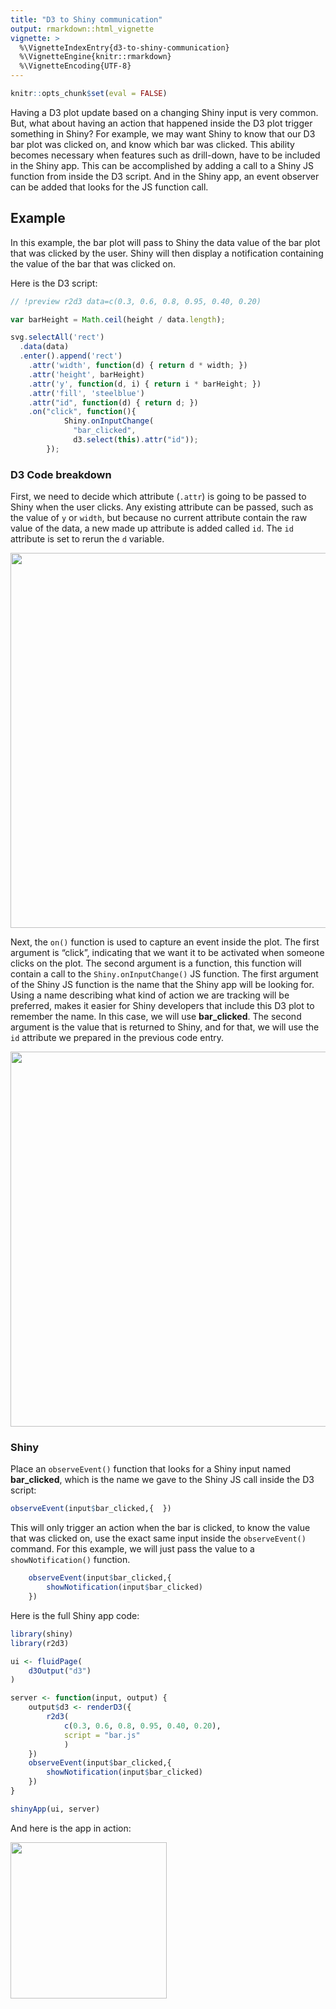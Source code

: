 ```yaml
---
title: "D3 to Shiny communication"
output: rmarkdown::html_vignette
vignette: >
  %\VignetteIndexEntry{d3-to-shiny-communication}
  %\VignetteEngine{knitr::rmarkdown}
  %\VignetteEncoding{UTF-8}
---
```


```r
knitr::opts_chunk$set(eval = FALSE)
```


Having a D3 plot update based on a changing Shiny input is very common. But, what about having an action that happened inside the D3 plot trigger something in Shiny?  For example, we may want Shiny to know that our D3 bar plot was clicked on, and know which bar was clicked. This ability becomes necessary when features such as drill-down, have to be included in the Shiny app. This can be accomplished by adding a call to a Shiny JS function from inside the D3 script. And in the Shiny app, an event observer can be added that looks for the JS function call. 

## Example

In this example, the bar plot will pass to Shiny the data value of the bar plot that was clicked by the user.  Shiny will then display a notification containing the value of the bar that was clicked on.

Here is the D3 script:

```js
// !preview r2d3 data=c(0.3, 0.6, 0.8, 0.95, 0.40, 0.20)

var barHeight = Math.ceil(height / data.length);

svg.selectAll('rect')
  .data(data)
  .enter().append('rect')
    .attr('width', function(d) { return d * width; })
    .attr('height', barHeight)
    .attr('y', function(d, i) { return i * barHeight; })
    .attr('fill', 'steelblue')
    .attr("id", function(d) { return d; })
    .on("click", function(){
            Shiny.onInputChange(
              "bar_clicked", 
              d3.select(this).attr("id"));
        });
```

### D3 Code breakdown

First, we need to decide which attribute (`.attr`) is going to be passed to Shiny when the user clicks.  Any existing attribute can be passed, such as the value of `y` or `width`, but because no current attribute contain the raw value of the data, a new made up attribute is added called `id`.  The `id` attribute is set to rerun the `d` variable.

<img src="images/attr.PNG" class="illustration" width=600/>

Next, the `on()` function is used to capture an event inside the plot.  The first argument is "click", indicating that we want it to be activated when someone clicks on the plot.  The second argument is a function, this function will contain a call to the `Shiny.onInputChange()` JS function.  The first argument of the Shiny JS function is the name that the Shiny app will be looking for. Using a name describing what kind of action we are tracking will be preferred, makes it easier for Shiny developers that include this D3 plot to remember the name. In this case, we will use **bar_clicked**.  The second argument is the value that is returned to Shiny, and for that, we will use the `id` attribute we prepared in the previous code entry.

<img src="images/onclick.PNG" class="illustration" width=600/>

### Shiny

Place an `observeEvent()` function that looks for a Shiny input named **bar_clicked**, which is the name we gave to the Shiny JS call inside the D3 script:

```r
observeEvent(input$bar_clicked,{  })
```  

This will only trigger an action when the bar is clicked, to know the value that was clicked on, use the exact same input inside the `observeEvent()` command.  For this example, we will just pass the value to a `showNotification()` function.

```r
    observeEvent(input$bar_clicked,{
        showNotification(input$bar_clicked)
    })
```

Here is the full Shiny app code:

```r
library(shiny)
library(r2d3)

ui <- fluidPage(
    d3Output("d3")
)

server <- function(input, output) {
    output$d3 <- renderD3({
        r2d3(
            c(0.3, 0.6, 0.8, 0.95, 0.40, 0.20),
            script = "bar.js"
            )
    })
    observeEvent(input$bar_clicked,{
        showNotification(input$bar_clicked)
    })
}

shinyApp(ui, server)
```

And here is the app in action:

<img src="images/d3toshiny.gif" class="illustration" width=250/>


